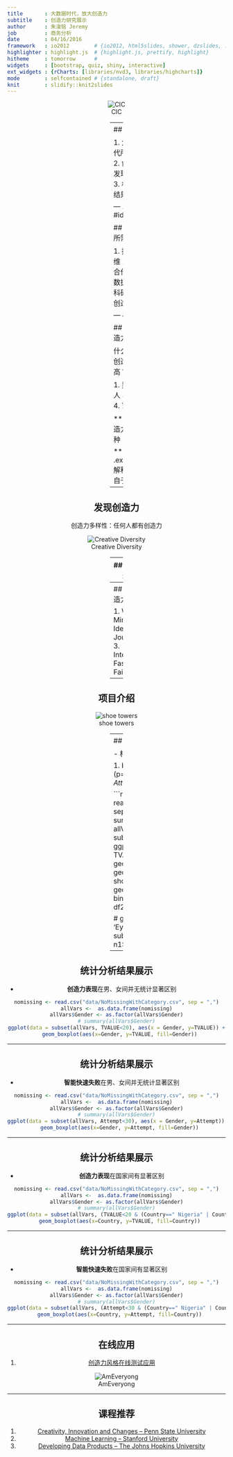 ```yaml
---
title       : 大数据时代，放大创造力
subtitle    : 创造力研究展示
author      : 朱浚铭 Jeremy
job         : 商务分析
date        : 04/16/2016
framework   : io2012        # {io2012, html5slides, shower, dzslides, ...}
highlighter : highlight.js  # {highlight.js, prettify, highlight}
hitheme     : tomorrow      # 
widgets     : [bootstrap, quiz, shiny, interactive]
ext_widgets : {rCharts: [libraries/nvd3, libraries/highcharts]}
mode        : selfcontained # {standalone, draft}
knit        : slidify::knit2slides
---
```


<center>![CIC](figure/CIC.png)

---
## 目录

1. 大数据时代所需技能
2. 创造力的发现与放大
3. 相关研究结果展示

--- .class #id

## 大数据，所需技能

1. 批判性思维
2. 跨学科合作能力
3. 数据驱动的科研能力
4. 创造力！

--- &radio

## 谁更有创造力？

什么样的人创造力更高？

1. 男人
2. 女人
3. 工程师
4. 艺术家

*** .hint
创造力有很多种

*** .explanation
解释参考来自于上一页

--- 

## 发现创造力

创造力多样性：任何人都有创造力

<center>![Creative Diversity](figure/Jab.png)

---
## 发现创造力

1. 不同创造力水平
2. 创造力类型
3. 动机
4. 机遇


---
## 放大创造力

1. Wild Mind
2. Idea Journal
3. Intelligent Fast Failure

---
## 项目介绍

<center>![shoe towers](figure/shoetowers.png)

---
## 统计分析结果展示

- 相关性 Pearson Correlation:

1. between T-value and Attempt: 0.132 (p=0.001*)
2. between Number of shoes and Attemtp: -0.097 (p=0.005*)

```r
nomissing <- read.csv("data/NoMissingWithCategory.csv", sep = ",")
allVars <-  as.data.frame(nomissing)
# summary(allVars$Attempt)
# plot(x = allVars$Attempt, y = allVars$TVALUE, data= subset(allVars, (Attempt<50 & TVALUE< 30)))
ggplot(data = subset(allVars, (Attempt<20 & TVALUE<20)), aes(x=TVALUE, y=Attempt)) +
  geom_point(aes(x=TVALUE, y = Attempt))
        # geom_vline(data=df2,aes(xintercept=YourScore), show.legend =TRUE) +
        # geom_histogram(position="identity", alpha=0.4, bins = 20) +
        # geom_vline(xintercept = df2$YourScore,linetype=c(1)) +
        # ylim(c(0, 70))

# ggplotly()
# n1 <- nPlot(Freq ~ Hair, group = 'Eye', type = 'multiBarChart',data = subset(haireye, Sex == 'Male'))
# n1$print('chart1')
```

---

## 统计分析结果展示

- **创造力表现**在男、女间并无统计显著区别

```r
nomissing <- read.csv("data/NoMissingWithCategory.csv", sep = ",")
allVars <-  as.data.frame(nomissing)
allVars$Gender <- as.factor(allVars$Gender)
# summary(allVars$Gender)
ggplot(data = subset(allVars, TVALUE<20), aes(x = Gender, y=TVALUE)) +
  geom_boxplot(aes(x=Gender, y=TVALUE, fill=Gender))
```

---

## 统计分析结果展示

- **智能快速失败**在男、女间并无统计显著区别

```r
nomissing <- read.csv("data/NoMissingWithCategory.csv", sep = ",")
allVars <-  as.data.frame(nomissing)
allVars$Gender <- as.factor(allVars$Gender)
# summary(allVars$Gender)
ggplot(data = subset(allVars, Attempt<30), aes(x = Gender, y=Attempt)) +
  geom_boxplot(aes(x=Gender, y=Attempt, fill=Gender))
```

---

## 统计分析结果展示

- **创造力表现**在国家间有显著区别

```r
nomissing <- read.csv("data/NoMissingWithCategory.csv", sep = ",")
allVars <-  as.data.frame(nomissing)
allVars$Gender <- as.factor(allVars$Gender)
# summary(allVars$Gender)
ggplot(data = subset(allVars, (TVALUE<20 & (Country==" Nigeria" | Country==" Mexico" | Country == " China"))), aes(x = Country, y = TVALUE)) +
  geom_boxplot(aes(x=Country, y=TVALUE, fill=Country))
```

---

## 统计分析结果展示

- **智能快速失败**在国家间有显著区别

```r
nomissing <- read.csv("data/NoMissingWithCategory.csv", sep = ",")
allVars <-  as.data.frame(nomissing)
allVars$Gender <- as.factor(allVars$Gender)
# summary(allVars$Gender)
ggplot(data = subset(allVars, (Attempt<30 & (Country==" Nigeria" | Country==" Mexico" | Country == " China"))), aes(x = Country, y = Attempt)) +
  geom_boxplot(aes(x=Country, y=Attempt, fill=Country))
```

---

## 在线应用

1. [创造力风格在线测试应用](http://ameveryone.com/shiny/Creativity/)

<center>![AmEveryong](figure/QR.jpeg)

---

## 课程推荐
1. [Creativity, Innovation and Changes -- Penn State University](https://www.coursera.org/learn/creativity-innovation)
2. [Machine Learning -- Stanford University](https://www.coursera.org/learn/machine-learning/home/info)
3. [Developing Data Products -- The Johns Hopkins University](https://www.coursera.org/learn/data-products/home/welcome) 